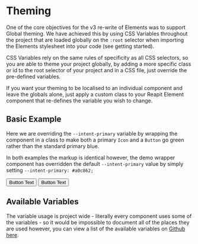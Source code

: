 
<Meta title="Theming" />

# Theming

One of the core objectives for the v3 re-write of Elements was to support Global theming. We have achieved this by using CSS Variables throughout the project that are loaded globally on the `:root` selector when importing the Elements stylesheet into your code (see getting started).

CSS Variables rely on the same rules of specificity as all CSS selectors, so you are able to theme your project globally, by adding a more specific class or id to the root selector of your project and in a CSS file, just override the pre-defined variables.

If you want your theming to be localised to an individual component and leave the globals alone, just apply a custom class to your Reapit Element component that re-defines the variable you wish to change.

## Basic Example

Here we are overriding the `--intent-primary` variable by wrapping the component in a class to make both a primary `Icon` and a `Button` go green rather than the standard primary blue.

In both examples the markup is identical however, the demo wrapper component has overridden the default `--intent-primary` value by simply setting `--intent-primary: #a0c862;`

<Canvas>
  <Story name="Basic Example">
    <Button intent="primary">Button Text</Button>
    <DemoThemeWrapper>
      <Button intent="primary">Button Text</Button>
    </DemoThemeWrapper>
    <Icon intent="primary" icon="cloud" fontSize="2rem" />
    <DemoThemeWrapper>
      <Icon intent="primary" icon="cloud" fontSize="2rem" />
    </DemoThemeWrapper>
  </Story>
</Canvas>

<RenderHtmlMarkup component="Theming" story="Basic Example" />

## Available Variables

The variable usage is project wide - literally every component uses some of the variables - so it would be impossible to document all of the places they are used however, you can view a list of the available variables on [Github here](https://github.com/reapit/foundations/blob/master/packages/elements/src/styles/globals.ts#L171).
